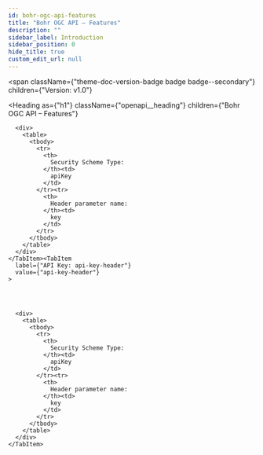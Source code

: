 ```yaml
---
id: bohr-ogc-api-features
title: "Bohr OGC API – Features"
description: ""
sidebar_label: Introduction
sidebar_position: 0
hide_title: true
custom_edit_url: null
---
```



<span
  className={"theme-doc-version-badge badge badge--secondary"}
  children={"Version: v1.0"}
>
</span>

<Heading
  as={"h1"}
  className={"openapi__heading"}
  children={"Bohr OGC API – Features"}
>
</Heading>





<div
  style={{"marginBottom":"2rem"}}
>
  <Heading
    id={"authentication"}
    as={"h2"}
    className={"openapi-tabs__heading"}
    children={"Authentication"}
  >
  </Heading><SchemaTabs
    className={"openapi-tabs__security-schemes"}
  >
    <TabItem
      label={"API Key: api-key"}
      value={"api-key"}
    >
      
      
      
      
      <div>
        <table>
          <tbody>
            <tr>
              <th>
                Security Scheme Type:
              </th><td>
                apiKey
              </td>
            </tr><tr>
              <th>
                Header parameter name:
              </th><td>
                key
              </td>
            </tr>
          </tbody>
        </table>
      </div>
    </TabItem><TabItem
      label={"API Key: api-key-header"}
      value={"api-key-header"}
    >
      
      
      
      
      <div>
        <table>
          <tbody>
            <tr>
              <th>
                Security Scheme Type:
              </th><td>
                apiKey
              </td>
            </tr><tr>
              <th>
                Header parameter name:
              </th><td>
                key
              </td>
            </tr>
          </tbody>
        </table>
      </div>
    </TabItem>
  </SchemaTabs>
</div>
      